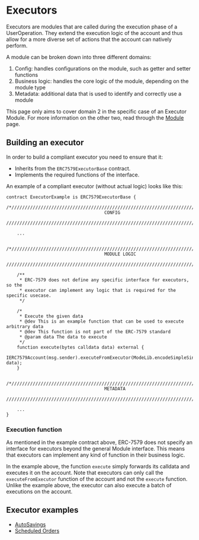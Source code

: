 # Executors

Executors are modules that are called during the execution phase of a UserOperation. They extend the execution logic of the account and thus allow for a more diverse set of actions that the account can natively perform.

A module can be broken down into three different domains:

1. Config: handles configurations on the module, such as getter and setter functions
2. Business logic: handles the core logic of the module, depending on the module type
3. Metadata: additional data that is used to identify and correctly use a module

This page only aims to cover domain 2 in the specific case of an Executor Module. For more information on the other two, read through the [Module](./module.mdx) page.

## Building an executor

In order to build a compliant executor you need to ensure that it:

- Inherits from the `ERC7579ExecutorBase` contract.
- Implements the required functions of the interface.

An example of a compliant executor (without actual logic) looks like this:

```solidity
contract ExecutorExample is ERC7579ExecutorBase {
    /*//////////////////////////////////////////////////////////////////////////
                                     CONFIG
    //////////////////////////////////////////////////////////////////////////*/

    ...

    /*//////////////////////////////////////////////////////////////////////////
                                     MODULE LOGIC
    //////////////////////////////////////////////////////////////////////////*/

    /**
     * ERC-7579 does not define any specific interface for executors, so the
     * executor can implement any logic that is required for the specific usecase.
     */

    /*
     * Execute the given data
     * @dev This is an example function that can be used to execute arbitrary data
     * @dev This function is not part of the ERC-7579 standard
     * @param data The data to execute
     */
    function execute(bytes calldata data) external {
        IERC7579Account(msg.sender).executeFromExecutor(ModeLib.encodeSimpleSingle(), data);
    }

    /*//////////////////////////////////////////////////////////////////////////
                                     METADATA
    //////////////////////////////////////////////////////////////////////////*/

    ...
}
```

### Execution function

As mentioned in the example contract above, ERC-7579 does not specify an interface for executors beyond the general Module interface. This means that executors can implement any kind of function in their business logic.

In the example above, the function `execute` simply forwards its calldata and executes it on the account. Note that executors can only call the `executeFromExecutor` function of the account and not the `execute` function. Unlike the example above, the executor can also execute a batch of executions on the account.

## Executor examples

- [AutoSavings](https://github.com/rhinestonewtf/modulekit-examples/blob/main/src/auto-savings/AutoSavings.sol)
- [Scheduled Orders](https://github.com/rhinestonewtf/modulekit-examples/blob/main/src/smartactions/ScheduledOrders.sol)

